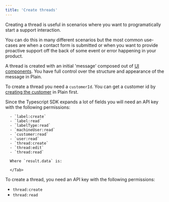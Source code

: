 ```yaml
---
title: 'Create threads'
---
```


Creating a thread is useful in scenarios where you want to programatically start a support interaction.

You can do this in many different scenarios but the most common use-cases are when a contact form is submitted or when you want to provide proactive support off the back of some event or error happening in your product.

A thread is created with an initial 'message' composed out of [UI components](/api-reference/ui-components). You have full control over the structure and appearance of the message in Plain.

To create a thread you need a `customerId`. You can get a customer id by [creating the customer](/api-reference/graphql/customers/upsert) in Plain first.

<Tabs>
  <Tab title="Typescript SDK">
      Since the Typescript SDK expands a lot of fields you will need an API key with the following permissions:

      - `label:create`
      - `label:read`
      - `labelType:read`
      - `machineUser:read`
      - `customer:read`
      - `user:read`
      - `thread:create`
      - `thread:edit`
      - `thread:read`

<Snippet file="typescript-sdk/create-thread.mdx" />

      Where `result.data` is:

<Snippet file="typescript-sdk/create-thread-response.mdx" />

      </Tab>

  <Tab title="GraphQL">
To create a thread, you need an API key with the following permissions:

- `thread:create`
- `thread:read`

<Snippet file="graphql/create-thread.mdx" />

</Tab>

</Tabs>
